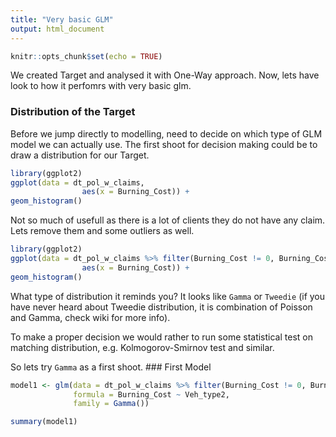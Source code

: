 ```yaml
---
title: "Very basic GLM"
output: html_document
---
```


```r
knitr::opts_chunk$set(echo = TRUE)
```

We created Target and analysed it with One-Way approach. Now, lets have look to how it perfomrs with very basic glm.

### Distribution of the Target
Before we jump directly to modelling, need to decide on which type of GLM model we can actually use.
The first shoot for decision making could be to draw a distribution for our Target.

```r
library(ggplot2)
ggplot(data = dt_pol_w_claims,
                aes(x = Burning_Cost)) +
geom_histogram()
```
Not so much of usefull as there is a lot of clients they do not have any claim. Lets remove them and some outliers as well.

```r
library(ggplot2)
ggplot(data = dt_pol_w_claims %>% filter(Burning_Cost != 0, Burning_Cost < 100),
                aes(x = Burning_Cost)) +
geom_histogram()
```

What type of distribution it reminds you? It looks like `Gamma` or `Tweedie` (if you have never heard about Tweedie distribution, it is combination of Poisson and Gamma, check wiki for more info). 

To make a proper decision we would rather to run some statistical test on matching distribution, e.g. Kolmogorov-Smirnov test and similar.


So lets try `Gamma` as a first shoot. 
### First Model
```r
model1 <- glm(data = dt_pol_w_claims %>% filter(Burning_Cost != 0, Burning_Cost < 100),
              formula = Burning_Cost ~ Veh_type2,
              family = Gamma())
```

```r
summary(model1)
```

